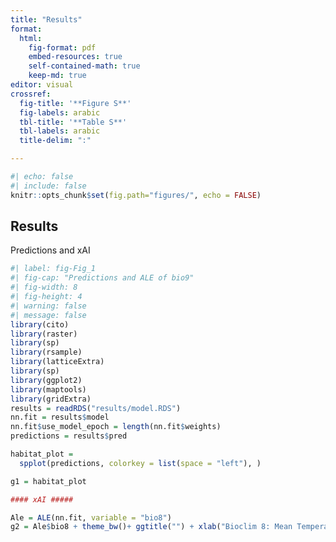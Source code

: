 ```yaml
---
title: "Results"
format: 
  html:
    fig-format: pdf
    embed-resources: true
    self-contained-math: true
    keep-md: true
editor: visual
crossref:
  fig-title: '**Figure S**'
  fig-labels: arabic
  tbl-title: '**Table S**'
  tbl-labels: arabic
  title-delim: ":"

---
```


```r
#| echo: false
#| include: false
knitr::opts_chunk$set(fig.path="figures/", echo = FALSE)
```


## Results

Predictions and xAI

```r
#| label: fig-Fig_1
#| fig-cap: "Predictions and ALE of bio9"
#| fig-width: 8
#| fig-height: 4
#| warning: false
#| message: false
library(cito)
library(raster)
library(sp)
library(rsample)
library(latticeExtra)
library(sp)
library(ggplot2)
library(maptools)
library(gridExtra)
results = readRDS("results/model.RDS")
nn.fit = results$model
nn.fit$use_model_epoch = length(nn.fit$weights)
predictions = results$pred

habitat_plot = 
  spplot(predictions, colorkey = list(space = "left"), )

g1 = habitat_plot

#### xAI #####

Ale = ALE(nn.fit, variable = "bio8")
g2 = Ale$bio8 + theme_bw()+ ggtitle("") + xlab("Bioclim 8: Mean Temperature of Wettest Quarter") + ylab("Change in occurrence probability")

```

